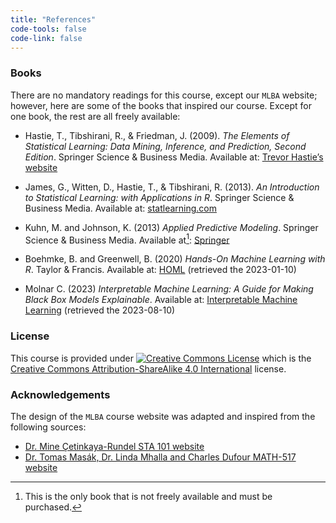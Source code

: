 ```yaml
---
title: "References"
code-tools: false
code-link: false
---
```


### Books
There are no mandatory readings for this course, except our `MLBA` website; however, here are some of the books that inspired our course. Except for one book, the rest are all freely available:

- Hastie, T., Tibshirani, R., & Friedman, J. (2009). *The Elements of Statistical Learning: Data Mining, Inference, and Prediction, Second Edition*. Springer Science & Business Media. Available at: [Trevor Hastie's website](https://hastie.su.domains/Papers/ESLII.pdf)

- James, G., Witten, D., Hastie, T., & Tibshirani, R. (2013). *An Introduction to Statistical Learning: with Applications in R*. Springer Science & Business Media. Available at: [statlearning.com](https://www.statlearning.com/)

- Kuhn, M. and Johnson, K. (2013) *Applied Predictive Modeling*. Springer Science & Business Media. Available at[^1]: [Springer](https://link.springer.com/book/10.1007/978-1-4614-6849-3)

[^1]: This is the only book that is not freely available and must be purchased.

- Boehmke, B. and Greenwell, B. (2020) *Hands-On Machine Learning with R*. Taylor & Francis. Available at: [HOML](https://bradleyboehmke.github.io/HOML/) (retrieved the 2023-01-10)

- Molnar C. (2023) *Interpretable Machine Learning: A Guide for Making Black Box Models Explainable*. Available at: [Interpretable Machine Learning](https://christophm.github.io/interpretable-ml-book/) (retrieved the 2023-08-10)


### License

This course is provided under [![Creative Commons License](https://licensebuttons.net/l/by-sa/4.0/88x31.png){alt="Creative Commons License"}](https://creativecommons.org/licenses/by-sa/4.0/)\ which is the [Creative Commons Attribution-ShareAlike 4.0 International](https://creativecommons.org/licenses/by-sa/4.0/) license.

### Acknowledgements
The design  of the `MLBA` course website was adapted and inspired from the following sources:

- [Dr. Mine Çetinkaya-Rundel STA 101 website](https://sta101-f23.github.io/course-overview.html)
- [Dr. Tomas Masák, Dr. Linda Mhalla and Charles Dufour MATH-517 website](https://math-516-517-main.github.io/math_517_website/)
